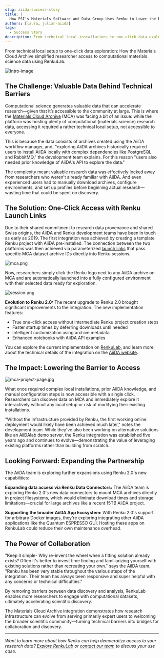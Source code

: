 ```yaml
---
slug: aiida-success-story
title: |
  How PSI's Materials Software and Data Group Uses Renku to Lower the Barrier to Entry to Data Reuse
authors: [laura, julian-aiida]
tags:
  - Success Story
description: From technical local installations to one-click data exploration
---
```


From technical local setup to one-click data exploration: How the Materials Cloud Archive simplified
researcher access to computational materials science data using RenkuLab.

![intro-image](intro-image.png)

<!-- truncate -->

## The Challenge: Valuable Data Behind Technical Barriers

Computational science generates valuable data that can accelerate research—given that it’s
accessible to the community at large. This is where the [Materials Cloud
Archive](https://www.materialscloud.org/home) (MCA) was facing a bit of an issue: while the
platform was hosting plenty of computational (materials science) research data, accessing it
required a rather technical local setup, not accessible to everyone.

This is because the data consists of archives created using the AiiDA workflow manager, and,
"exploring AiiDA archives historically required users to install AiiDA locally with complex
dependencies like PostgreSQL and RabbitMQ," the development team explains. For this reason "users
also needed prior knowledge of AiiDA's API to explore the data."

The complexity meant valuable research data was effectively locked away from researchers who weren't
already familiar with AiiDA. And even experienced users had to manually download archives, configure
environments, and set up profiles before beginning actual research—wasting time that could be spent
on discovery.

## The Solution: One-Click Access with Renku Launch Links

Due to their shared commitment to research data provenance and shared Swiss origins, the AiiDA and
Renku development teams have been in touch as early as 2019. The first integration was achieved
by creating a template Renku project with AiiDA pre-installed. The connection between the two platforms
was then achieved via parameterized [launch
links](https://blog.renkulab.io/release-2025-05/#share-session-launch-links) that pass specific
MCA dataset archive IDs directly into Renku sessions.

![mca.png](mca.png)

Now, researchers simply click the Renku logo next to any AiiDA archive on MCA and are automatically
launched into a fully configured environment with their selected data ready for exploration.

![session.png](session.png)

**Evolution to Renku 2.0:** The recent upgrade to Renku 2.0 brought significant improvements to the
integration. The new implementation features:

- True one-click access without intermediate Renku project creation steps
- Faster startup times by deferring downloads until needed
- Intelligent customization using archive metadata
- Enhanced notebooks with AiiDA API examples

You can explore the current implementation on
[RenkuLab](https://renkulab.io/p/aiida/materials-cloud-archive), and learn more about the technical
details of the integration on the [AiiDA
website](https://www.aiida.net/news/index/category/blog.html).

## The Impact: Lowering the Barrier to Access

![mca-project-page.jpg](mca-project-page.jpg)

What once required complex local installations, prior AiiDA knowledge, and manual configuration
steps is now accessible with a single click. Researchers can discover data on MCA and immediately
explore it interactively without any local setup or risk of modifying their existing installations.

"Without the infrastructure provided by Renku, the first working online deployment would likely have
been achieved much later," notes the development team. While they've also been working on
alternative solutions like an AiiDAlab demo server, the Renku integration was established five years
ago and continues to evolve—demonstrating the value of leveraging existing platforms rather than
building from scratch.

## Looking Forward: Expanding the Partnership

The AiiDA team is exploring further expansions using Renku 2.0's new capabilities:

**Expanding data access via Renku Data Connectors:** The AiiDA team is exploring Renku 2.0's new
data connectors to mount MCA archives directly in project filesystems, which would eliminate
download times and storage limitations—crucial for large archives like a recent 15TB AiiDA project.

**Supporting the broader AiiDA App Ecosystem:** With Renku 2.0's support for arbitrary Docker
images, they're exploring integrating other AiiDA applications like the Quantum ESPRESSO GUI.
Hosting these apps on RenkuLab could reduce their own maintenance overhead.

## The Power of Collaboration

"Keep it simple- Why re-invent the wheel when a fitting solution already exists? Often it's better
to invest time finding and familiarizing yourself with existing solutions rather than recreating
your own." says the AiiDA team. "Renku has been very stable throughout the various steps of the
integration. Their team has always been responsive and super helpful with any concerns or technical
difficulties."

By removing barriers between data discovery and analysis, RenkuLab enables more researchers to
engage with computational datasets, ultimately accelerating scientific discovery.

The Materials Cloud Archive integration demonstrates how research infrastructure can evolve from
serving primarily expert users to welcoming the broader scientific community—turning technical
barriers into bridges for collaboration and discovery.

---

_Want to learn more about how Renku can help democratize access to your research data? [Explore
RenkuLab](https://renkulab.io/) or [contact our
team](https://renku.notion.site/Contact-dd098db288ff433893a4d4d429da99c1) to discuss your use case._

